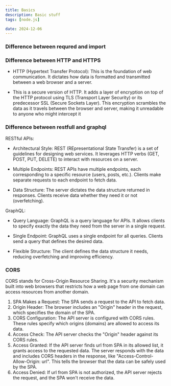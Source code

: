 ```yaml
---
title: Basics
description: Basic stuff
tags: [node.js]

date: 2024-12-06
---
```


### Difference between requred and import

### Difference between HTTP and HTTPS

- HTTP (Hypertext Transfer Protocol): This is the foundation of web communication. It dictates how data is formatted and transmitted between a web browser and a server.

- This is a secure version of HTTP. It adds a layer of encryption on top of the HTTP protocol using TLS (Transport Layer Security) or its predecessor SSL (Secure Sockets Layer). This encryption scrambles the data as it travels between the browser and server, making it unreadable to anyone who might intercept it

### Difference between restfull and graphql

RESTful APIs:

- Architectural Style: REST (REpresentational State Transfer) is a set of guidelines for designing web services. It leverages HTTP verbs (GET, POST, PUT, DELETE) to interact with resources on a server.

- Multiple Endpoints: REST APIs have multiple endpoints, each corresponding to a specific resource (users, posts, etc.). Clients make separate requests to each endpoint to fetch data.

- Data Structure: The server dictates the data structure returned in responses. Clients receive data whether they need it or not (overfetching).

GraphQL:

- Query Language: GraphQL is a query language for APIs. It allows clients to specify exactly the data they need from the server in a single request.

- Single Endpoint: GraphQL uses a single endpoint for all queries. Clients send a query that defines the desired data.

- Flexible Structure: The client defines the data structure it needs, reducing overfetching and improving efficiency.

### CORS

CORS stands for Cross-Origin Resource Sharing. It's a security mechanism built into web browsers that restricts how a web page from one domain can access resources from another domain.

1. SPA Makes a Request: The SPA sends a request to the API to fetch data.
2. Origin Header: The browser includes an "Origin" header in the request, which specifies the domain of the SPA.
3. CORS Configuration: The API server is configured with CORS rules. These rules specify which origins (domains) are allowed to access its data.
4. Access Check: The API server checks the "Origin" header against its CORS rules.
5. Access Granted: If the API server finds url from SPA in its allowed list, it grants access to the requested data. The server responds with the data and includes CORS headers in the response, like "Access-Control-Allow-Origin: url". This tells the browser that the data can be safely used by the SPA.
6. Access Denied: If url from SPA is not authorized, the API server rejects the request, and the SPA won't receive the data.
